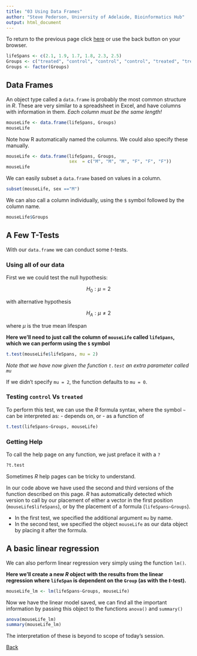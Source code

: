 ```yaml
---
title: "03 Using Data Frames"
author: "Steve Pederson, University of Adelaide, Bioinformatics Hub"
output: html_document
---
```


To return to the previous page click [here](https://uofabioinformaticshub.github.io/schoolOfMedicine2016/) or use the back button on your browser.

```r
lifeSpans <- c(2.1, 1.9, 1.7, 1.8, 2.3, 2.5)
Groups <- c("treated", "control", "control", "control", "treated", "treated")
Groups <- factor(Groups)
```


## Data Frames

An object type called a `data.frame` is probably the most common structure in *R*.
These are very similar to a spreadsheet in Excel, and have columns with information in them.
*Each column must be the same length!*
```r
mouseLife <- data.frame(lifeSpans, Groups)
mouseLife
```

Note how R automatically named the columns.
We could also specify these manually.
 
```r
mouseLife <- data.frame(lifeSpans, Groups,
                        sex  = c("M", "M", "M", "F", "F", "F"))
mouseLife
```

We can easily subset a `data.frame` based on values in a column.

```r
subset(mouseLife, sex =="M")
```

We can also call a column individually, using the `$` symbol followed by the column name.

```r
mouseLife$Groups
```

## A Few T-Tests

With our `data.frame` we can conduct some $t$-tests.

### Using all of our data

First we we could test the null hypothesis:

$$
H_0: \mu = 2  
$$

with alternative hypothesis

$$
H_A: \mu \neq 2
$$

where $\mu$ is the true mean lifespan

**Here we'll need to just call the column of `mouseLife` called `lifeSpans`, which we can perform using the `$` symbol**

```r
t.test(mouseLife$lifeSpans, mu = 2)
```

*Note that we have now given the function `t.test` an extra parameter called `mu`*

If we didn't specify `mu = 2`, the function defaults to `mu = 0`.

### Testing `control` Vs `treated`

To perform this test, we can use the *R* formula syntax, where the symbol `~` can be interpreted as:
- depends on, or
- as a function of

```r
t.test(lifeSpans~Groups, mouseLife)
```

### Getting Help

To call the help page on any function, we just preface it with a `?`

```r
?t.test
```

Sometimes *R* help pages can be tricky to understand.

In our code above we have used the second and third versions of the function described on this page.
*R* has automatically detected which version to call by our placement of either a vector in the first position (`mouseLife$lifeSpans`), or by the placement of a formula (`lifeSpans~Groups`).

- In the first test, we specified the additional argument `mu` by name.
- In the second test, we specified the object `mouseLife` as our data object by placing it after the formula.

## A basic linear regression

We can also perform linear regression very simply using the function `lm()`.

**Here we'll create a new *R* object with the results from the linear regression where `lifeSpan` is dependent on the `Group` (as with the $t$-test).**

```r
mouseLife_lm <- lm(lifeSpans~Groups, mouseLife)
```

Now we have the linear model saved, we can find all the important information by passing this object to the functions `anova()` and `summary()`

```r
anova(mouseLife_lm)
summary(mouseLife_lm)
```

The interpretation of these is beyond to scope of today's session.

[Back](https://uofabioinformaticshub.github.io/schoolOfMedicine2016/)